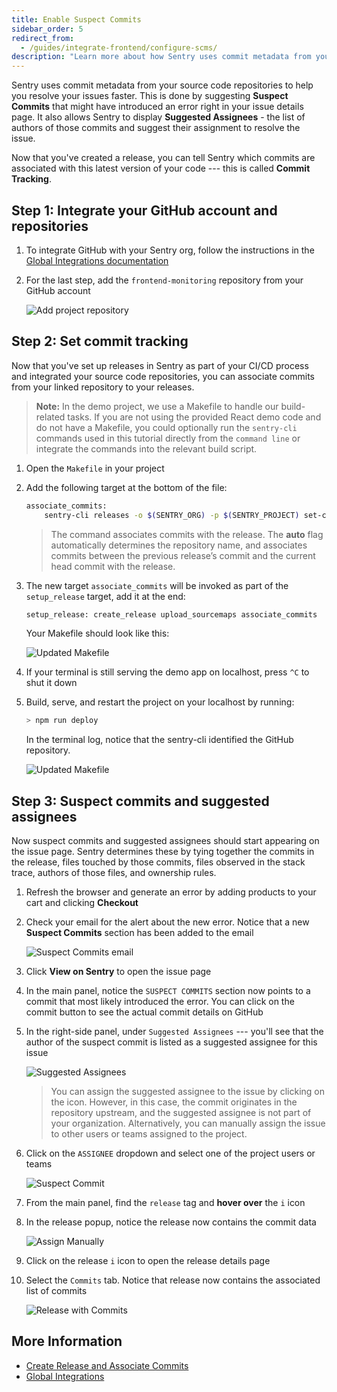 ```yaml
---
title: Enable Suspect Commits
sidebar_order: 5
redirect_from:
  - /guides/integrate-frontend/configure-scms/
description: "Learn more about how Sentry uses commit metadata from your source code repositories to help you resolve your issues faster."
---
```


Sentry uses commit metadata from your source code repositories to help you resolve your issues faster. This is done by suggesting **Suspect Commits** that might have introduced an error right in your issue details page. It also allows Sentry to display **Suggested Assignees** - the list of authors of those commits and suggest their assignment to resolve the issue.

Now that you've created a release, you can tell Sentry which commits are associated with this latest version of your code --- this is called **Commit Tracking**.

## Step 1: Integrate your GitHub account and repositories

1. To integrate GitHub with your Sentry org, follow the instructions in the [Global Integrations documentation](/product/integrations/github/)

2. For the last step, add the `frontend-monitoring` repository from your GitHub account

   ![Add project repository](configure-scms-01.png)

## Step 2: Set commit tracking

Now that you've set up releases in Sentry as part of your CI/CD process and integrated your source code repositories, you can associate commits from your linked repository to your releases.

> **Note:** In the demo project, we use a Makefile to handle our build-related tasks. If you are not using the provided React demo code and do not have a Makefile, you could optionally run the `sentry-cli` commands used in this tutorial directly from the `command line` or integrate the commands into the relevant build script.

1. Open the `Makefile` in your project

2. Add the following target at the bottom of the file:

   ```bash
   associate_commits:
       sentry-cli releases -o $(SENTRY_ORG) -p $(SENTRY_PROJECT) set-commits --auto $(REACT_APP_RELEASE_VERSION)
   ```

   > The command associates commits with the release. The **auto** flag automatically determines the repository name, and associates commits between the previous release’s commit and the current head commit with the release.

3. The new target `associate_commits` will be invoked as part of the `setup_release` target, add it at the end:

   ```bash
   setup_release: create_release upload_sourcemaps associate_commits
   ```

   Your Makefile should look like this:

   ![Updated Makefile](configure-scms-02.png)

4. If your terminal is still serving the demo app on localhost, press `^C` to shut it down

5. Build, serve, and restart the project on your localhost by running:

   ```bash
   > npm run deploy
   ```

   In the terminal log, notice that the sentry-cli identified the GitHub repository.

   ![Updated Makefile](configure-scms-03.png)

## Step 3: Suspect commits and suggested assignees

Now suspect commits and suggested assignees should start appearing on the issue page. Sentry determines these by tying together the commits in the release, files touched by those commits, files observed in the stack trace, authors of those files, and ownership rules.

1. Refresh the browser and generate an error by adding products to your cart and clicking **Checkout**

2. Check your email for the alert about the new error. Notice that a new **Suspect Commits** section has been added to the email

   ![Suspect Commits email](configure-scms-08.png)

3. Click **View on Sentry** to open the issue page

4. In the main panel, notice the `SUSPECT COMMITS` section now points to a commit that most likely introduced the error. You can click on the commit button to see the actual commit details on GitHub

5. In the right-side panel, under `Suggested Assignees` --- you'll see that the author of the suspect commit is listed as a suggested assignee for this issue

   ![Suggested Assignees](configure-scms-04.png)

   > You can assign the suggested assignee to the issue by clicking on the icon. However, in this case, the commit originates in the repository upstream, and the suggested assignee is not part of your organization.
   > Alternatively, you can manually assign the issue to other users or teams assigned to the project.

6. Click on the `ASSIGNEE` dropdown and select one of the project users or teams

   ![Suspect Commit](configure-scms-05.png)

7. From the main panel, find the `release` tag and **hover over** the `i` icon

8. In the release popup, notice the release now contains the commit data

   ![Assign Manually](configure-scms-06.png)

9. Click on the release `i` icon to open the release details page

10. Select the `Commits` tab. Notice that release now contains the associated list of commits

    ![Release with Commits](configure-scms-07.png)

## More Information

- [Create Release and Associate Commits](/product/releases/setup/)
- [Global Integrations](/product/integrations/)
